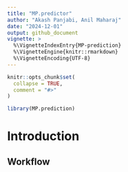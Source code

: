 ```yaml
---
title: "MP.predictor"
author: "Akash Panjabi, Anil Maharaj"
date: "2024-12-01"
output: github_document
vignette: >
  %\VignetteIndexEntry{MP-prediction}
  %\VignetteEngine{knitr::rmarkdown}
  %\VignetteEncoding{UTF-8}
---
```


```r
knitr::opts_chunk$set(
  collapse = TRUE,
  comment = "#>"
)
```

```r
library(MP.prediction)
```

# Introduction

## Workflow
